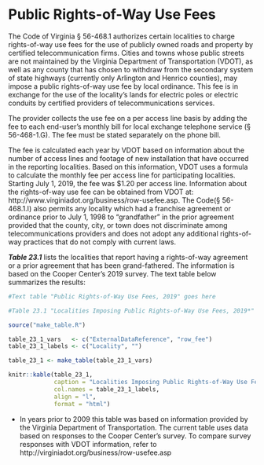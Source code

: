 # Public Rights-of-Way Use Fees

The Code of Virginia § 56-468.1 authorizes certain localities to charge rights-of-way use fees for the use of publicly owned roads  and  property  by  certified  telecommunication firms. Cities and towns whose public streets are not maintained by the Virginia Department of Transportation (VDOT), as well as any county that has chosen to withdraw from the secondary system of state highways (currently only Arlington and Henrico counties), may impose a public rights-of-way use fee by local ordinance. This fee is in exchange for the use of the locality’s lands for electric poles or electric conduits by certified providers of telecommunications services. 

The provider collects the use fee on a per access line basis by adding the fee to each end-user’s monthly bill for local exchange telephone service (§ 56-468-1.G). The fee must be stated separately on the phone bill.

The fee is calculated each year by VDOT based on information  about  the  number  of  access  lines  and  footage  of  new  installation that have occurred in the reporting localities. Based on  this  information,  VDOT  uses  a  formula  to  calculate  the  monthly fee per access line for participating localities. Starting July  1,  2019,  the  fee  was  \$1.20  per  access  line.  Information  about the rights-of-way use fee can be obtained from VDOT at: http://www.virginiadot.org/business/row-usefee.asp. The Code(§ 56-468.1.I) also permits any locality which had a franchise agreement or ordinance prior to July 1, 1998 to “grandfather” in the prior agreement provided that the county, city, or town does not discriminate among telecommunications providers and does not adopt any additional rights-of-way practices that do not comply with current laws.

***Table 23.1*** lists the localities that report having a rights-of-way agreement or a prior agreement that has been grand-fathered. The information is based on the Cooper Center’s 2019 survey. The text table below summarizes the results:   

```r
#Text table "Public Rights-of-Way Use Fees, 2019" goes here

#Table 23.1 "Localities Imposing Public Rights-of-Way Use Fees, 2019*" goes here
```

```r
source("make_table.R")
```

```r
table_23_1_vars   <- c("ExternalDataReference", "row_fee")
table_23_1_labels <- c("Locality", "")

table_23_1 <- make_table(table_23_1_vars)

knitr::kable(table_23_1, 
             caption = "Localities Imposing Public Rights-of-Way Use Fees Table, 2019*", 
             col.names = table_23_1_labels, 
             align = "l",
             format = "html")
```

* In years prior to 2009 this table was based on information provided by the Virginia Department of Transportation. The current table uses data based on responses to the Cooper Center’s survey. To compare survey responses with VDOT information, refer to http://virginiadot.org/business/row-usefee.asp
